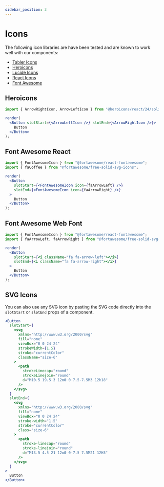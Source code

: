 ```yaml
---
sidebar_position: 3
---
```


# Icons

The following icon libraries are have been tested and are known to work well with our components:

- [Tabler Icons](https://tabler-icons.io/)
- [Heroicons](https://heroicons.com/)
- [Lucide Icons](https://lucide.dev/)
- [React Icons](https://react-icons.github.io/react-icons/)
- [Font Awesome](https://fontawesome.com/)

## Heroicons

```jsx
import { ArrowRightIcon, ArrowLeftIcon } from "@heroicons/react/24/solid";

render(
  <Button slotStart={<ArrowLeftIcon />} slotEnd={<ArrowRightIcon />}>
    Button
  </Button>
);
```

## Font Awesome React

```jsx
import { FontAwesomeIcon } from "@fortawesome/react-fontawesome";
import { faCoffee } from "@fortawesome/free-solid-svg-icons";

render(
  <Button
    slotStart={<FontAwesomeIcon icon={faArrowLeft} />}
    slotEnd={<FontAwesomeIcon icon={faArrowRight} />}
  >
    Button
  </Button>
);
```

## Font Awesome Web Font

```jsx
import { FontAwesomeIcon } from "@fortawesome/react-fontawesome";
import { faArrowLeft, faArrowRight } from "@fortawesome/free-solid-svg-icons";

render(
  <Button
    slotStart={<i className="fa fa-arrow-left"></i>}
    slotEnd={<i className="fa fa-arrow-right"></i>}
  >
    Button
  </Button>
);
```

## SVG Icons

You can also use any SVG icon by pasting the SVG code directly into the `slotStart` or `slotEnd` props of a component.

```jsx
<Button
  slotStart={
    <svg
      xmlns="http://www.w3.org/2000/svg"
      fill="none"
      viewBox="0 0 24 24"
      strokeWidth={1.5}
      stroke="currentColor"
      className="size-6"
    >
      <path
        strokeLinecap="round"
        strokeLinejoin="round"
        d="M10.5 19.5 3 12m0 0 7.5-7.5M3 12h18"
      />
    </svg>
  }
  slotEnd={
    <svg
      xmlns="http://www.w3.org/2000/svg"
      fill="none"
      viewBox="0 0 24 24"
      stroke-width="1.5"
      stroke="currentColor"
      class="size-6"
    >
      <path
        stroke-linecap="round"
        stroke-linejoin="round"
        d="M13.5 4.5 21 12m0 0-7.5 7.5M21 12H3"
      />
    </svg>
  }
>
  Button
</Button>
```
